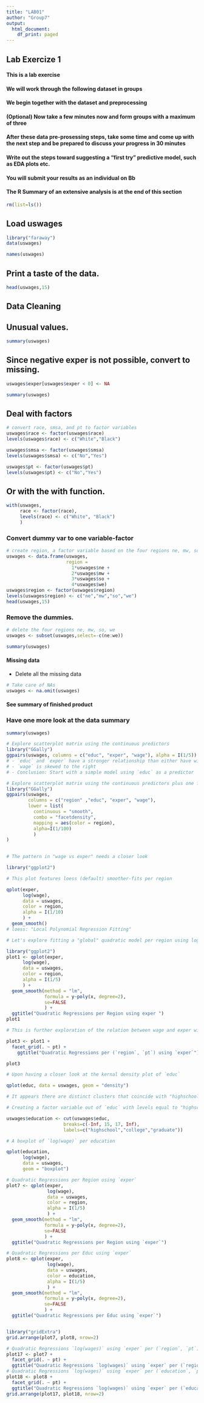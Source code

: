 ```yaml
---
title: "LAB01"
author: "Group7"
output:
  html_document:
    df_print: paged
---
```


## Lab Exercize 1

#### This is a lab exercise

#### We will work through the following dataset in groups

#### We begin together with the dataset and preprocessing

#### (Optional) Now take a few minutes now and form groups with a maximum of three

#### After these data pre-prosessing steps, take some time and come up with the next step and be prepared to discuss your progress in 30 minutes

#### Write out the steps toward suggesting a "first try" predictive model, such as EDA plots etc.

#### You will submit your results as an individual on Bb

#### The R Summary of an extensive analysis is at the end of this section

```r
rm(list=ls())
```

## Load uswages

```r
library("faraway")
data(uswages)
```

```r
names(uswages)
```

## Print a taste of the data.

```r
head(uswages,15)
```

## Data Cleaning

## Unusual values.

```r
summary(uswages)
```

## Since negative exper is not possible, convert to missing.

```r
uswages$exper[uswages$exper < 0] <- NA
```

```r
summary(uswages)
```

## Deal with factors

```r
# convert race, smsa, and pt to factor variables
uswages$race <- factor(uswages$race)
levels(uswages$race) <- c("White","Black")

uswages$smsa <- factor(uswages$smsa)
levels(uswages$smsa) <- c("No","Yes")

uswages$pt <- factor(uswages$pt)
levels(uswages$pt) <- c("No","Yes")

```

## Or with the with function.


```r
with(uswages, 
     race <- factor(race),
     levels(race) <- c("White", "Black")
     )
```

### Convert dummy var to one variable-factor


```r
# create region, a factor variable based on the four regions ne, mw, so, we
uswages <- data.frame(uswages, 
                      region = 
                        1*uswages$ne +
                        2*uswages$mw +
                        3*uswages$so +
                        4*uswages$we)
uswages$region <- factor(uswages$region)
levels(uswages$region) <- c("ne","mw","so","we")
head(uswages,15)
```

### Remove the dummies.

```r
# delete the four regions ne, mw, so, we
uswages <- subset(uswages,select=-c(ne:we))
```

```r
summary(uswages)
```

#### Missing data

- Delete all the missing data

```r
# Take care of NAs
uswages <- na.omit(uswages)
```

#### See summary of finished product

### Have one more look at the data summary

```r
summary(uswages)
```


```r
# Explore scatterplot matrix using the continuous predictors
library("GGally")
ggpairs(uswages, columns = c("educ", "exper", "wage"), alpha = I(1/5))
# - `educ` and `exper` have a stronger relationship than either have with `wage`
# - `wage` is skewed to the right
# - Conclusion: Start with a simple model using `educ` as a predictor
```


```r
# Explore scatterplot matrix using the continuous predictors plus one factor
library("GGally")
ggpairs(uswages, 
        columns = c("region" ,"educ", "exper", "wage"),
        lower = list(
          continuous = "smooth",
          combo = "facetdensity",
          mapping = aes(color = region),
          alpha=I(1/100)
          )
)
  
```


```r
# The pattern in "wage vs exper" needs a closer look

library("ggplot2")

# This plot features loess (default) smoother-fits per region

qplot(exper, 
      log(wage), 
      data = uswages, 
      color = region, 
      alpha = I(1/10)
      ) +
  geom_smooth()
# loess: "Local Polynomial Regression Fitting"
```

```r
# Let's explore fitting a "global" quadratic model per region using log(wage) as the outcome

library("ggplot2")
plot1 <- qplot(exper, 
      log(wage), 
      data = uswages, 
      color = region, 
      alpha = I(1/5)
      ) +
  geom_smooth(method = "lm", 
              formula = y~poly(x, degree=2),
              se=FALSE
              ) +
  ggtitle("Quadratic Regressions per Region using exper ")
plot1
```

```r
# This is further exploration of the relation between wage and exper within the part time and full time workers using pt

plot3 <- plot1 + 
  facet_grid(. ~ pt) +
    ggtitle("Quadratic Regressions per (`region`, `pt`) using `exper`")

plot3
```

```r
# Upon having a closer look at the kernal density plot of `educ`

qplot(educ, data = uswages, geom = "density")

# It appears there are distinct clusters that coincide with "highschool","college", and "graduate" levels of education

# Creating a factor variable out of `educ` with levels equal to "highschool","college", and "graduate"

uswages$education <- cut(uswages$educ,
                     breaks=c(-Inf, 15, 17, Inf),
                     labels=c("highschool","college","graduate"))

# A boxplot of `log(wage)` per education

qplot(education, 
      log(wage), 
      data = uswages, 
      geom = "boxplot")

```

```r
# Quadratic Regressions per Region using `exper`
plot7 <- qplot(exper,
               log(wage),
               data = uswages, 
               color = region, 
               alpha = I(1/5)
               ) +
  geom_smooth(method = "lm", 
              formula = y~poly(x, degree=2),
              se=FALSE
              ) +
  ggtitle("Quadratic Regressions per Region using `exper`")

# Quadratic Regressions per Educ using `exper`
plot8 <- qplot(exper, 
               log(wage), 
               data = uswages, 
               color = education, 
               alpha = I(1/5)
               ) +
  geom_smooth(method = "lm", 
              formula = y~poly(x, degree=2),
              se=FALSE
              ) +
  ggtitle("Quadratic Regressions per Educ using `exper`")


library("gridExtra")
grid.arrange(plot7, plot8, nrow=2)
```

```r
# Quadratic Regressions `log(wages)` using `exper` per (`region`, `pt`)
plot17 <- plot7 + 
  facet_grid(. ~ pt) +
  ggtitle("Quadratic Regressions `log(wages)` using `exper` per (`region`, `pt`)")
# Quadratic Regressions `log(wages)` using `exper` per (`education`, `pt`)
plot18 <- plot8 + 
  facet_grid(. ~ pt) +
  ggtitle("Quadratic Regressions `log(wages)` using `exper` per (`education`, `pt`)")
grid.arrange(plot17, plot18, nrow=2)
```


